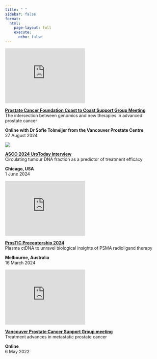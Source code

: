 ```yaml
---
title: " "
sidebar: false
format:
  html:
    page-layout: full
    execute:
      echo: false
---
```


:::: {.grid}

::: {.g-col-3}

<iframe width="260" height="180" src="https://www.youtube.com/embed/axEBAOMXSEo" frameborder="0" allow="accelerometer; autoplay; clipboard-write; encrypted-media; gyroscope; picture-in-picture" allowfullscreen></iframe>


:::

::: {.g-col-8}

<span class="publication-title">
  <strong><a href="https://prostatecanada.ca/about-prostate-cancer/video-library" target="_blank">Prostate Cancer Foundation Coast to Coast Support Group Meeting</a></strong>  
</span>
The intersection between genomics and new therapies in advanced prostate cancer

<span class="publication-author">
**Online with Dr Sofie Tolmeijer from the Vancouver Prostate Centre**  
27 August 2024
</span>

:::

::: {.g-col-3}

![](docs/images/urotoday-lupsma.png){fig-align="left"}

:::

::: {.g-col-8}

<span class="publication-title">
  <strong><a href="https://www.urotoday.com/video-lectures/the-prostate-cancer-foundation/video/4131-ctdna-fraction-predicts-response-to-lutetium-psma-in-therap-trial-for-mcrpc-edmond-kwan.html" target="_blank">ASCO 2024 UroToday Interview</a></strong>  
</span>
Circulating tumour DNA fraction as a predictor of treatment efficacy

<span class="publication-author">
**Chicago, USA**  
1 June 2024
</span>

:::

::: {.g-col-3}

<iframe width="260" height="180" src="https://www.youtube.com/embed/r2NnMG30s7E" frameborder="0" allow="accelerometer; autoplay; clipboard-write; encrypted-media; gyroscope; picture-in-picture" allowfullscreen></iframe>


:::

::: {.g-col-8}

<span class="publication-title">
  <strong><a href="https://www.prostic24.org/" target="_blank">ProsTIC Preceptorship 2024</a></strong>  
</span>
Plasma ctDNA to unravel biological insights of PSMA radioligand therapy

<span class="publication-author">
**Melbourne, Australia**  
16 March 2024
</span>

:::

::: {.g-col-3}

<iframe width="260" height="180" src="https://www.youtube.com/embed/1b6x3rE5Et4" frameborder="0" allow="accelerometer; autoplay; clipboard-write; encrypted-media; gyroscope; picture-in-picture" allowfullscreen></iframe>


:::

::: {.g-col-8}

<span class="publication-title">
  <strong><a href="https://www.vancouverprostate.com/" target="_blank">Vancouver Prostate Cancer Support Group meeting</a></strong>  
</span>
Treatment advances in metastatic prostate cancer

<span class="publication-author">
**Online**  
6 May 2022
</span>

:::

::::
